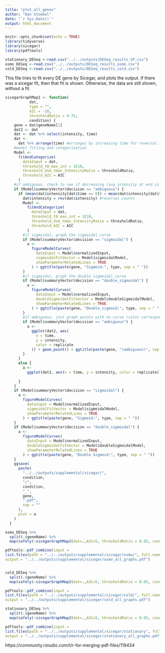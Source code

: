 ```yaml
---
title: "plot_all_genes"
author: "Dan Stoebel"
date: "`r Sys.Date()`"
output: html_document
---
```

```r
knitr::opts_chunk$set(echo = TRUE)
library(tidyverse)
library(sicegar)
library(pdftools)

stationary_DESeq <-read.csv("../../outputs/DESeq_results_SP.csv") 
osmo_DESeq <-read.csv("../../outputs/DESeq_results_osmo.csv") 
cold_DESeq <-read.csv("../../outputs/DESeq_results_cold.csv")
```

This file tries to fit every DE gene by Sicegar, and plots the output. If there was a sicegar fit, then that fit is shown. Otherwise, the data are still shown, without a fit.

```r
sicegarGraphMap2 <- function(
           dat,
           type = "",
           AIC = -10,
           thresholdRatio = 0.75,
           condition) {
    gene = dat$geneName[1]
    dat2 <- dat
    dat <- dat %>% select(intensity, time)
    dat <-
      dat %>% arrange(time) #arranges by increasing time for reversal if counts are decreasing
    #model fitting and categorization
    Model <-
      fitAndCategorize(
        dataInput = dat,
        threshold_t0_max_int = 1E10,
        threshold_dsm_tmax_IntensityRatio = thresholdRatio,
        threshold_AIC = AIC
      )
    #if ambiguous, check to see if decreasing (avg intensity at end is smaller than beginning), if so, then flip the counts so they are increasing and fit the model again
    if (Model$summaryVector$decision == "ambiguous") {
      if (mean(dat$intensity[dat$time == 0]) > mean(dat$intensity[dat$time == max(dat$time)])) {
        dat$intensity = rev(dat$intensity) #reverses counts
        Model <-
          fitAndCategorize(
            dataInput = dat,
            threshold_t0_max_int = 1E10,
            threshold_dsm_tmax_IntensityRatio = thresholdRatio,
            threshold_AIC = AIC
          )
        #if sigmoidal, graph the sigmoidal curve
        if (Model$summaryVector$decision == "sigmoidal") {
          a <-
            figureModelCurves(
              dataInput = Model$normalizedInput,
              sigmoidalFitVector = Model$sigmoidalModel,
              showParameterRelatedLines = TRUE
            ) + ggtitle(paste(gene, "Sigmoid:", type, sep = " "))
        }
        #if sigmoidal, graph the double sigmoidal curve
        if (Model$summaryVector$decision == "double_sigmoidal") {
          a <-
            figureModelCurves(
              dataInput = Model$normalizedInput,
              doubleSigmoidalFitVector = Model$doubleSigmoidalModel,
              showParameterRelatedLines = TRUE
            ) + ggtitle(paste(gene, "Double_sigmoid:", type, sep = " "))
        }
        #if ambiguous, just graph points with no curve (color corresponds to short or long time course)
        if (Model$summaryVector$decision == "ambiguous") {
          a <-
            ggplot(dat2, aes(
              x = time,
              y = intensity,
              color = replicate
            )) + geom_point() + ggtitle(paste(gene, "(ambiguous)", sep = " "))
        }
      }
      else {
        a <-
          ggplot(dat2, aes(x = time, y = intensity, color = replicate)) + geom_point() + ggtitle(paste(gene, "(ambiguous)", sep =
                                                                                                         " "))
      }
    }
    if (Model$summaryVector$decision == "sigmoidal") {
      a <-
        figureModelCurves(
          dataInput = Model$normalizedInput,
          sigmoidalFitVector = Model$sigmoidalModel,
          showParameterRelatedLines = TRUE
        ) + ggtitle(paste(gene, "Sigmoid:", type, sep = " "))
    }
    if (Model$summaryVector$decision == "double_sigmoidal") {
      a <-
        figureModelCurves(
          dataInput = Model$normalizedInput,
          doubleSigmoidalFitVector = Model$doubleSigmoidalModel,
          showParameterRelatedLines = TRUE
        ) + ggtitle(paste(gene, "Double Sigmoid:", type, sep = " "))
    }
    ggsave(
      paste(
        "../../outputs/supplemental/sicegar/",
        condition,
        "/",
        condition,
        "_",
        gene,
        ".pdf",
        sep = ""
      ),
      plot = a
    )
  }
```


```r
osmo_DESeq %>% 
  split(.$geneName) %>% 
  map(safely(~sicegarGraphMap2(dat=.,AIC=5, thresholdRatio = 0.65, condition = "osmo")), .progress = TRUE)

pdftools::pdf_combine(input =
list.files(path = "../../outputs/supplemental/sicegar/osmo/", full.names=TRUE,pattern=".pdf"),
output = "../../outputs/supplemental/sicegar/osmo_all_graphs.pdf")


cold_DESeq %>% 
  split(.$geneName) %>% 
  map(safely(~sicegarGraphMap2(dat=.,AIC=5, thresholdRatio = 0.65, condition = "cold")), .progress = TRUE)

pdftools::pdf_combine(input =
list.files(path = "../../outputs/supplemental/sicegar/cold/", full.names=TRUE,pattern=".pdf"),
output = "../../outputs/supplemental/sicegar/cold_all_graphs.pdf")

stationary_DESeq %>% 
  split(.$geneName) %>% 
  map(safely(~sicegarGraphMap2(dat=.,AIC=5, thresholdRatio = 0.65, condition = "stationary")), .progress = TRUE)

pdftools::pdf_combine(input =
list.files(path = "../../outputs/supplemental/sicegar/stationary", full.names=TRUE,pattern=".pdf"),
output = "../../outputs/supplemental/sicegar/stationary_all_graphs.pdf")

```

https://community.rstudio.com/t/r-for-merging-pdf-files/119434